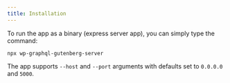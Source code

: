 ```yaml
---
title: Installation
---
```


To run the app as a binary (express server app), you can simply type the command:

```shell
npx wp-graphql-gutenberg-server
```

The app supports `--host` and `--port` arguments with defaults set to `0.0.0.0` and `5000`.
